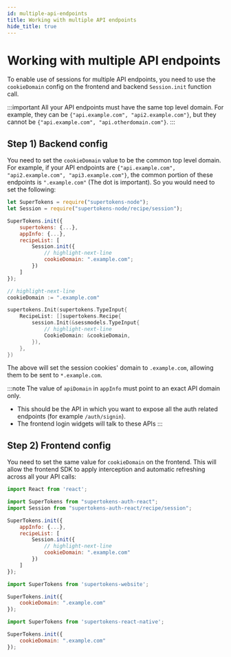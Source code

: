 ```yaml
---
id: multiple-api-endpoints
title: Working with multiple API endpoints
hide_title: true
---
```



<!-- COPY DOCS -->
<!-- ./session/common-customizations/sessions/multiple-api-endpoints.mdx -->


# Working with multiple API endpoints

To enable use of sessions for multiple API endpoints, you need to use the `cookieDomain` config on the frontend and backend `Session.init` function call.

:::important
All your API endpoints must have the same top level domain. For example, they can be `{"api.example.com", "api2.example.com"}`, but they cannot be `{"api.example.com", "api.otherdomain.com"}`.
:::

## Step 1) Backend config

You need to set the `cookieDomain` value to be the common top level domain. For example, if your API endpoints are `{"api.example.com", "api2.example.com", "api3.example.com"}`, the common portion of these endpoints is `".example.com"` (The dot is important). So you would need to set the following:

<BackendSDKTabs>
<TabItem value="nodejs">

```jsx
let SuperTokens = require("supertokens-node");
let Session = require("supertokens-node/recipe/session");

SuperTokens.init({
    supertokens: {...},
    appInfo: {...},
    recipeList: [
        Session.init({
            // highlight-next-line
            cookieDomain: ".example.com"; 
        })
    ]
});
```
</TabItem>
<TabItem value="go">

```go
// highlight-next-line
cookieDomain := ".example.com"

supertokens.Init(supertokens.TypeInput{
    RecipeList: []supertokens.Recipe{
        session.Init(&sessmodels.TypeInput{
            // highlight-next-line
            CookieDomain: &cookieDomain,
        }),
    },
})
```
</TabItem>
</BackendSDKTabs>

The above will set the session cookies' domain to `.example.com`, allowing them to be sent to `*.example.com`.

:::note
The value of `apiDomain` in `appInfo` must point to an exact API domain only.
- This should be the API in which you want to expose all the auth related endpoints (for example `/auth/signin`).
- The frontend login widgets will talk to these APIs
:::

## Step 2) Frontend config

You need to set the same value for `cookieDomain` on the frontend. This will allow the frontend SDK to apply interception and automatic refreshing across all your API calls:

<FrontendSDKTabs>
<TabItem value="reactjs">

```jsx
import React from 'react';

import SuperTokens from "supertokens-auth-react";
import Session from "supertokens-auth-react/recipe/session";

SuperTokens.init({
    appInfo: {...},
    recipeList: [
        Session.init({
            // highlight-next-line 
            cookieDomain: ".example.com" 
        })
    ]
});
```

</TabItem>

<TabItem value="vanillajs">

```jsx
import SuperTokens from 'supertokens-website';

SuperTokens.init({
    cookieDomain: ".example.com"
});
```

</TabItem>
<TabItem value="react-native">

```jsx
import SuperTokens from 'supertokens-react-native';

SuperTokens.init({
    cookieDomain: ".example.com"
});
```

</TabItem>
</FrontendSDKTabs>
